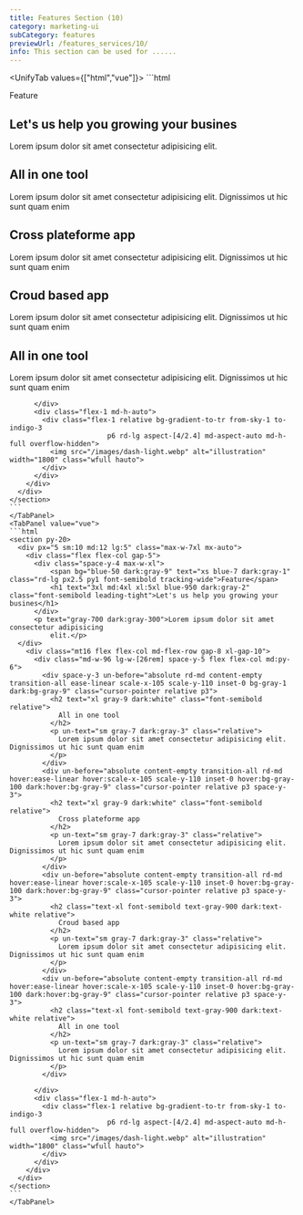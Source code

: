 ```yaml
---
title: Features Section (10)
category: marketing-ui
subCategory: features
previewUrl: /features_services/10/
info: This section can be used for ......
---
```


<UnifyTab values={["html","vue"]}>
    <TabPanel value="html">
    ```html
    <section py-20>
      <div px="5 sm:10 md:12 lg:5" class="max-w-7xl mx-auto">
        <div class="flex flex-col gap-5">
          <div class="space-y-4 max-w-xl">
            <span bg="blue-50 dark:gray-9" text="xs blue-7 dark:gray-1"
              class="rd-lg px2.5 py1 font-semibold tracking-wide">Feature</span>
            <h1 text="3xl md:4xl xl:5xl blue-950 dark:gray-2" class="font-semibold leading-tight">Let's us help you
              growing your busines</h1>
          </div>
          <p text="gray-700 dark:gray-300">Lorem ipsum dolor sit amet consectetur adipisicing
            elit.</p>
        </div>
        <div class="mt16 flex flex-col md-flex-row gap-8 xl-gap-10">
          <div class="md-w-96 lg-w-[26rem] space-y-5 flex flex-col md:py-6">
            <div before:rd-md space-y-3
              before="absolute content-empty transition-all ease-linear scale-x-105 scale-y-110 inset-0 bg-gray-1 dark:bg-gray-9"
              class="cursor-pointer relative p3">
              <h2 text="xl gray-9 dark:white" class="font-semibold relative">
                All in one tool
              </h2>
              <p text="sm gray-7 dark:gray-3" class="relative">
                Lorem ipsum dolor sit amet consectetur adipisicing elit. Dignissimos ut hic sunt quam enim
              </p>
            </div>
            <div
              before="absolute content-empty transition-all rd-md hover:ease-linear hover:scale-x-105 scale-y-110 inset-0 hover:bg-gray-100 dark:hover:bg-gray-9"
              class="cursor-pointer relative p3 space-y-3">
              <h2 text="xl gray-9 dark:white" class="font-semibold relative">
                Cross plateforme app
              </h2>
              <p text="sm gray-7 dark:gray-3" class="relative">
                Lorem ipsum dolor sit amet consectetur adipisicing elit. Dignissimos ut hic sunt quam enim
              </p>
            </div>
            <div
              before="absolute content-empty transition-all rd-md hover:ease-linear hover:scale-x-105 scale-y-110 inset-0 hover:bg-gray-100 dark:hover:bg-gray-9"
              class="cursor-pointer relative p3 space-y-3">
              <h2 class="text-xl font-semibold text-gray9 dark-text-white relative">
                Croud based app
              </h2>
              <p text="sm gray-7 dark:gray-3" class="relative">
                Lorem ipsum dolor sit amet consectetur adipisicing elit. Dignissimos ut hic sunt quam enim
              </p>
            </div>
            <div
              before="absolute content-empty transition-all rd-md hover:ease-linear hover:scale-x-105 scale-y-110 inset-0 hover:bg-gray-100 dark:hover:bg-gray-9"
              class="cursor-pointer relative p3 space-y-3">
              <h2 class="text-xl font-semibold text-gray9 dark-text-white relative">
                All in one tool
              </h2>
              <p text="sm gray-7 dark:gray-3" class="relative">
                Lorem ipsum dolor sit amet consectetur adipisicing elit. Dignissimos ut hic sunt quam enim
              </p>
            </div>

          </div>
          <div class="flex-1 md-h-auto">
            <div class="flex-1 relative bg-gradient-to-tr from-sky-1 to-indigo-3 
                            p6 rd-lg aspect-[4/2.4] md-aspect-auto md-h-full overflow-hidden">
              <img src="/images/dash-light.webp" alt="illustration" width="1800" class="wfull hauto">
            </div>
          </div>
        </div>
      </div>
    </section>
    ```
    </TabPanel>
    <TabPanel value="vue">
    ```html
    <section py-20>
      <div px="5 sm:10 md:12 lg:5" class="max-w-7xl mx-auto">
        <div class="flex flex-col gap-5">
          <div class="space-y-4 max-w-xl">
              <span bg="blue-50 dark:gray-9" text="xs blue-7 dark:gray-1" class="rd-lg px2.5 py1 font-semibold tracking-wide">Feature</span>
              <h1 text="3xl md:4xl xl:5xl blue-950 dark:gray-2" class="font-semibold leading-tight">Let's us help you growing your busines</h1>
          </div>
          <p text="gray-700 dark:gray-300">Lorem ipsum dolor sit amet consectetur adipisicing
              elit.</p>
      </div>
        <div class="mt16 flex flex-col md-flex-row gap-8 xl-gap-10">
          <div class="md-w-96 lg-w-[26rem] space-y-5 flex flex-col md:py-6">
            <div space-y-3 un-before="absolute rd-md content-empty transition-all ease-linear scale-x-105 scale-y-110 inset-0 bg-gray-1 dark:bg-gray-9" class="cursor-pointer relative p3">
              <h2 text="xl gray-9 dark:white" class="font-semibold relative">
                All in one tool
              </h2>
              <p un-text="sm gray-7 dark:gray-3" class="relative">
                Lorem ipsum dolor sit amet consectetur adipisicing elit. Dignissimos ut hic sunt quam enim 
              </p>
            </div>
            <div un-before="absolute content-empty transition-all rd-md hover:ease-linear hover:scale-x-105 scale-y-110 inset-0 hover:bg-gray-100 dark:hover:bg-gray-9" class="cursor-pointer relative p3 space-y-3">
              <h2 text="xl gray-9 dark:white" class="font-semibold relative">
                Cross plateforme app
              </h2>
              <p un-text="sm gray-7 dark:gray-3" class="relative">
                Lorem ipsum dolor sit amet consectetur adipisicing elit. Dignissimos ut hic sunt quam enim 
              </p>
            </div>
            <div un-before="absolute content-empty transition-all rd-md hover:ease-linear hover:scale-x-105 scale-y-110 inset-0 hover:bg-gray-100 dark:hover:bg-gray-9" class="cursor-pointer relative p3 space-y-3">
              <h2 class="text-xl font-semibold text-gray-900 dark:text-white relative">
                Croud based app
              </h2>
              <p un-text="sm gray-7 dark:gray-3" class="relative">
                Lorem ipsum dolor sit amet consectetur adipisicing elit. Dignissimos ut hic sunt quam enim 
              </p>
            </div>
            <div un-before="absolute content-empty transition-all rd-md hover:ease-linear hover:scale-x-105 scale-y-110 inset-0 hover:bg-gray-100 dark:hover:bg-gray-9" class="cursor-pointer relative p3 space-y-3">
              <h2 class="text-xl font-semibold text-gray-900 dark:text-white relative">
                All in one tool
              </h2>
              <p un-text="sm gray-7 dark:gray-3" class="relative">
                Lorem ipsum dolor sit amet consectetur adipisicing elit. Dignissimos ut hic sunt quam enim 
              </p>
            </div>
            
          </div>
          <div class="flex-1 md-h-auto">
            <div class="flex-1 relative bg-gradient-to-tr from-sky-1 to-indigo-3 
                            p6 rd-lg aspect-[4/2.4] md-aspect-auto md-h-full overflow-hidden">
              <img src="/images/dash-light.webp" alt="illustration" width="1800" class="wfull hauto">
            </div>
          </div>
        </div>
      </div>
    </section>
    ```
    </TabPanel>
</UnifyTab>